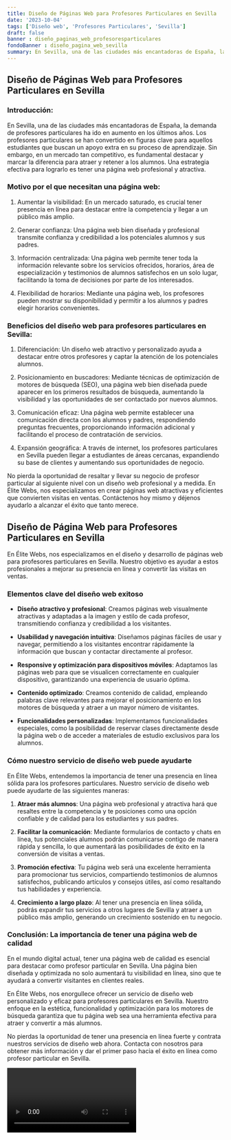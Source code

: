 ```yaml
---
title: Diseño de Páginas Web para Profesores Particulares en Sevilla
date: '2023-10-04'
tags: ['Diseño web', 'Profesores Particulares', 'Sevilla']
draft: false
banner : diseño_paginas_web_profesoresparticulares
fondoBanner : diseño_pagina_web_sevilla
summary: En Sevilla, una de las ciudades más encantadoras de España, la demanda de profesores particulares ha ido en aumento en los últimos años. Los profesores particulares se han convertido en figuras clave para aquellos estudiantes que buscan un apoyo extra en su proceso de aprendizaje. Sin embargo, en un mercado tan competitivo, es fundamental destacar y marcar la diferencia para atraer y retener a los alumnos. Una estrategia efectiva para lograrlo es tener una página web profesional y atractiva.
---
```


## Diseño de Páginas Web para Profesores Particulares en Sevilla

### Introducción:

En Sevilla, una de las ciudades más encantadoras de España, la demanda de profesores particulares ha ido en aumento en los últimos años. Los profesores particulares se han convertido en figuras clave para aquellos estudiantes que buscan un apoyo extra en su proceso de aprendizaje. Sin embargo, en un mercado tan competitivo, es fundamental destacar y marcar la diferencia para atraer y retener a los alumnos. Una estrategia efectiva para lograrlo es tener una página web profesional y atractiva.

### Motivo por el que necesitan una página web:

1. Aumentar la visibilidad: En un mercado saturado, es crucial tener presencia en línea para destacar entre la competencia y llegar a un público más amplio.

2. Generar confianza: Una página web bien diseñada y profesional transmite confianza y credibilidad a los potenciales alumnos y sus padres.

3. Información centralizada: Una página web permite tener toda la información relevante sobre los servicios ofrecidos, horarios, área de especialización y testimonios de alumnos satisfechos en un solo lugar, facilitando la toma de decisiones por parte de los interesados.

4. Flexibilidad de horarios: Mediante una página web, los profesores pueden mostrar su disponibilidad y permitir a los alumnos y padres elegir horarios convenientes.

### Beneficios del diseño web para profesores particulares en Sevilla:

1. Diferenciación: Un diseño web atractivo y personalizado ayuda a destacar entre otros profesores y captar la atención de los potenciales alumnos.

2. Posicionamiento en buscadores: Mediante técnicas de optimización de motores de búsqueda (SEO), una página web bien diseñada puede aparecer en los primeros resultados de búsqueda, aumentando la visibilidad y las oportunidades de ser contactado por nuevos alumnos.

3. Comunicación eficaz: Una página web permite establecer una comunicación directa con los alumnos y padres, respondiendo preguntas frecuentes, proporcionando información adicional y facilitando el proceso de contratación de servicios.

4. Expansión geográfica: A través de internet, los profesores particulares en Sevilla pueden llegar a estudiantes de áreas cercanas, expandiendo su base de clientes y aumentando sus oportunidades de negocio.

No pierda la oportunidad de resaltar y llevar su negocio de profesor particular al siguiente nivel con un diseño web profesional y a medida. En Élite Webs, nos especializamos en crear páginas web atractivas y eficientes que convierten visitas en ventas. Contáctenos hoy mismo y déjenos ayudarlo a alcanzar el éxito que tanto merece.

<GifSeo />

<Cta />

## Diseño de Página Web para Profesores Particulares en Sevilla

En Élite Webs, nos especializamos en el diseño y desarrollo de páginas web para profesores particulares en Sevilla. Nuestro objetivo es ayudar a estos profesionales a mejorar su presencia en línea y convertir las visitas en ventas.

### Elementos clave del diseño web exitoso

- **Diseño atractivo y profesional**: Creamos páginas web visualmente atractivas y adaptadas a la imagen y estilo de cada profesor, transmitiendo confianza y credibilidad a los visitantes.

- **Usabilidad y navegación intuitiva**: Diseñamos páginas fáciles de usar y navegar, permitiendo a los visitantes encontrar rápidamente la información que buscan y contactar directamente al profesor.

- **Responsive y optimización para dispositivos móviles**: Adaptamos las páginas web para que se visualicen correctamente en cualquier dispositivo, garantizando una experiencia de usuario óptima.

- **Contenido optimizado**: Creamos contenido de calidad, empleando palabras clave relevantes para mejorar el posicionamiento en los motores de búsqueda y atraer a un mayor número de visitantes.

- **Funcionalidades personalizadas**: Implementamos funcionalidades especiales, como la posibilidad de reservar clases directamente desde la página web o de acceder a materiales de estudio exclusivos para los alumnos.

### Cómo nuestro servicio de diseño web puede ayudarte

En Élite Webs, entendemos la importancia de tener una presencia en línea sólida para los profesores particulares. Nuestro servicio de diseño web puede ayudarte de las siguientes maneras:

1. **Atraer más alumnos**: Una página web profesional y atractiva hará que resaltes entre la competencia y te posiciones como una opción confiable y de calidad para los estudiantes y sus padres.

2. **Facilitar la comunicación**: Mediante formularios de contacto y chats en línea, tus potenciales alumnos podrán comunicarse contigo de manera rápida y sencilla, lo que aumentará las posibilidades de éxito en la conversión de visitas a ventas.

3. **Promoción efectiva**: Tu página web será una excelente herramienta para promocionar tus servicios, compartiendo testimonios de alumnos satisfechos, publicando artículos y consejos útiles, así como resaltando tus habilidades y experiencia.

4. **Crecimiento a largo plazo**: Al tener una presencia en línea sólida, podrás expandir tus servicios a otros lugares de Sevilla y atraer a un público más amplio, generando un crecimiento sostenido en tu negocio.

### Conclusión: La importancia de tener una página web de calidad

En el mundo digital actual, tener una página web de calidad es esencial para destacar como profesor particular en Sevilla. Una página bien diseñada y optimizada no solo aumentará tu visibilidad en línea, sino que te ayudará a convertir visitantes en clientes reales.

En Élite Webs, nos enorgullece ofrecer un servicio de diseño web personalizado y eficaz para profesores particulares en Sevilla. Nuestro enfoque en la estética, funcionalidad y optimización para los motores de búsqueda garantiza que tu página web sea una herramienta efectiva para atraer y convertir a más alumnos.

No pierdas la oportunidad de tener una presencia en línea fuerte y contrata nuestros servicios de diseño web ahora. Contacta con nosotros para obtener más información y dar el primer paso hacia el éxito en línea como profesor particular en Sevilla.

<Video />

<CtaBot job='Profesores Particulares' city='Sevilla'/>

<Gmaps query='Sevilla+españa+maps' />